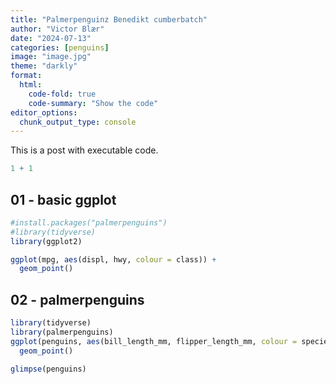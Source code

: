 ```yaml
---
title: "Palmerpenguinz Benedikt cumberbatch"
author: "Victor Blær"
date: "2024-07-13"
categories: [penguins]
image: "image.jpg"
theme: "darkly"
format:
  html:
    code-fold: true
    code-summary: "Show the code"
editor_options: 
  chunk_output_type: console
---
```


This is a post with executable code.

```r
1 + 1
```

## 01 - basic ggplot

```r
#install.packages("palmerpenguins")
#library(tidyverse)
library(ggplot2)

ggplot(mpg, aes(displ, hwy, colour = class)) + 
  geom_point()
```

## 02 - palmerpenguins

```r
library(tidyverse)
library(palmerpenguins)
ggplot(penguins, aes(bill_length_mm, flipper_length_mm, colour = species)) + 
  geom_point()
```

```r
glimpse(penguins)
```
